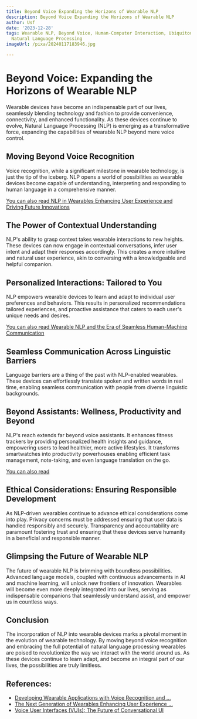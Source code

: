 ```yaml
---
title: Beyond Voice Expanding the Horizons of Wearable NLP
description: Beyond Voice Expanding the Horizons of Wearable NLP
author: Usf
date: '2023-12-28'
tags: Wearable NLP, Beyond Voice, Human-Computer Interaction, Ubiquitous Computing,
  Natural Language Processing
imageUrl: /pixa/20240117183946.jpg

---
```

# Beyond Voice: Expanding the Horizons of Wearable NLP

Wearable devices have become an indispensable part of our lives, seamlessly blending technology and fashion to provide convenience, connectivity, and enhanced functionality. As these devices continue to evolve, Natural Language Processing  (NLP) is emerging as a  transformative force, expanding the capabilities of wearable NLP beyond mere voice control.

## Moving Beyond Voice Recognition

Voice recognition, while a significant milestone in wearable technology, is just  the tip of the iceberg. NLP opens a  world of possibilities as wearable devices become capable of understanding, interpreting and responding to human language in a comprehensive manner.

[You can also read NLP in Wearables Enhancing User Experience and  Driving Future Innovations](NLP%20in%20Wearables%20Enhancing%20User%20Experience%20and%20Driving%20Future%20Innovations)


## The Power of  Contextual Understanding

NLP's ability  to grasp context takes  wearable interactions to  new  heights.  These devices  can now  engage in contextual conversations, infer user intent and adapt their responses accordingly. This creates a more intuitive and natural user experience, akin  to conversing  with a knowledgeable and helpful companion.

##  Personalized Interactions: Tailored to You

NLP empowers wearable devices to learn and adapt to individual user  preferences and behaviors. This  results  in personalized recommendations tailored experiences,  and proactive assistance that caters to each user's  unique  needs and desires.

[You can also read Wearable NLP and the Era of Seamless Human-Machine  Communication](Wearable%20NLP%20and%20the%20Era%20of%20Seamless%20Human-Machine%20Communication)


## Seamless Communication Across Linguistic Barriers

Language barriers are a thing of the past with NLP-enabled  wearables. These devices can effortlessly translate spoken and written words in  real time, enabling  seamless communication with people from diverse linguistic backgrounds.

## Beyond Assistants: Wellness, Productivity and Beyond

NLP's reach extends far beyond voice assistants. It enhances fitness trackers by  providing personalized health insights and guidance, empowering users to lead healthier, more active lifestyles. It transforms smartwatches into productivity powerhouses enabling efficient task  management, note-taking, and even language translation on the go.

[You can also read ]()


## Ethical Considerations: Ensuring  Responsible Development

As NLP-driven wearables continue to advance ethical  considerations come into play. Privacy concerns must be  addressed ensuring that user data is handled responsibly and securely. Transparency and accountability are paramount fostering trust and ensuring that  these devices serve humanity in a beneficial and responsible manner.

## Glimpsing the  Future of  Wearable NLP

The future of wearable  NLP is brimming with boundless possibilities. Advanced language models, coupled with continuous  advancements in AI and  machine learning, will unlock  new frontiers of innovation. Wearables will become even more  deeply integrated into our lives, serving as indispensable  companions that seamlessly understand assist, and empower us  in countless ways.

## Conclusion

The incorporation of NLP into wearable devices marks  a pivotal moment in the  evolution of wearable technology. By  moving beyond voice recognition and embracing the full potential of natural language processing wearables  are poised to revolutionize the way we interact with the world around us. As these  devices continue to learn adapt, and become an integral part of our lives, the possibilities are truly limitless.

## References:
- [Developing Wearable Applications with Voice Recognition and ...](https://www.linkedin.com/pulse/developing-wearable-applications-voice-recognition-nlp-strivemindz-j4sgf)
- [The Next Generation of Wearables Enhancing User Experience ...](https://nlpwear.com/blog/the%20next%20generation%20of%20wearables%20enhancing%20user%20experience%20through%20natural%20language%20processing)
- [Voice User Interfaces (VUIs): The Future of Conversational UI](https://medium.com/@tarun.uiuxd/voice-user-interfaces-vuis-the-future-of-conversational-ui-065232d850eb)
